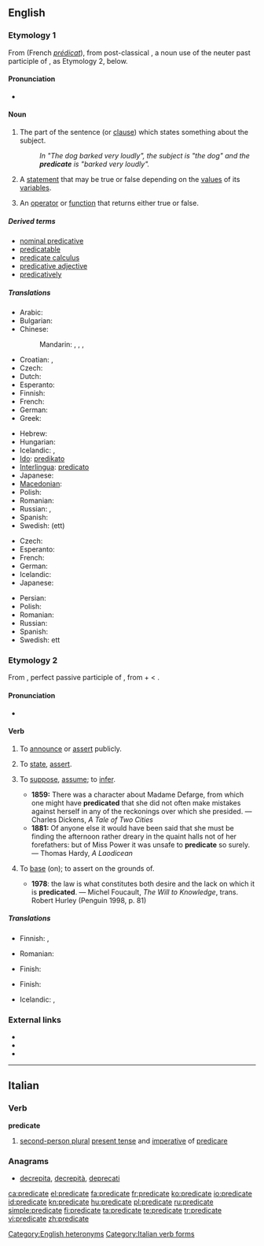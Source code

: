 {{wikipedia}}
==English==

===Etymology 1===
From {{etyl|frm|en}} {{term|predicat|lang=frm}} (French ''[[prédicat]]''), from post-classical {{etyl|LL.}} {{term|praedicatum||lang=la|thing said of a subject}}, a noun use of the neuter past participle of {{term|predico|praedicare|lang=la|proclaim}}, as Etymology 2, below.

====Pronunciation====
* {{IPA|/ˈprɛdɪkət/}}

====Noun====
{{en-noun}}

# {{grammar}} The part of the sentence (or [[clause]]) which states something about the subject.
#: ''In "The dog barked very loudly", the subject is "the dog" and the '''predicate''' is "barked very loudly".''
# {{logic}} A [[statement]] that may be true or false depending on the [[value]]s of its [[variable]]s.
# {{computing}} An [[operator]] or [[function]] that returns either true or false.

=====Derived terms=====
* [[nominal predicative]]
* [[predicatable]]
* [[predicate calculus]]
* [[predicative adjective]]
* [[predicatively]]

=====Translations=====
{{trans-top|grammar}}
* Arabic: {{t-|ar|خبر|m|tr=khábar}}
* Bulgarian: {{t+|bg|сказуемо|n|tr=skazuemo}}
* Chinese:
*: Mandarin: {{t|cmn|謂語|sc=Hani}},  {{t|cmn|谓语|tr=wèiyǔ|sc=Hani}},  {{t|cmn|述語|sc=Hani}},  {{t|cmn|述语|tr=shùyǔ|sc=Hani}}
* Croatian: {{t|hr|predikat|m}},  {{t-|hr|prirok|m}}
* Czech: {{t-|cs|přísudek|m}}
* Dutch: {{t+|nl|gezegde|n}}
* Esperanto: {{t-|eo|predikato|xs=Esperanto}}
* Finnish: {{t+|fi|predikaatti}}
* French: {{t+|fr|prédicat|m}}
* German: {{t+|de|Prädikat|n}}
* Greek: {{t+|el|κατηγόρημα|n|tr=katigórima}}
{{trans-mid}}
* Hebrew: {{t+|he|נשוא|tr=nasu}}
* Hungarian: {{t+|hu|állítmány}}
* Icelandic: {{t|is|umsögn|f}}, {{t|is|umsagnarliður|m}}
* [[Ido]]: [[predikato]] {{m}}
* [[Interlingua]]: [[predicato]]
* Japanese: {{t|ja|述語|tr=じゅつご, jutsugo}}
* [[Macedonian]]: {{t|mk|прирок|m|tr=prírok}}
* Polish: {{t+|pl|orzeczenie|n}}
* Romanian: {{t|ro|predicat|n}}
* Russian: {{t+|ru|сказуемое|n|tr=skazújemoje}}, {{t+|ru|предикат|m|tr=predikát}}
* Spanish: {{t-|es|predicado|m}}
* Swedish: (ett) {{t|sv|predikat}}
{{trans-bottom}}

{{trans-top|logic}}
* Czech: {{t-|cs|predikát|m}}
* Esperanto: {{t-|eo|predikato|xs=Esperanto}}
* French: {{t+|fr|prédicat|m}}
* German: {{t+|de|Prädikat|n}}
* Icelandic: {{t|is|umsagnarökfræði|f}}
* Japanese: {{t|ja|述語|tr=じゅつご, jutsugo|sc=Jpan}}
{{trans-mid}}
* Persian: {{t|fa|محمول|sc=fa-Arab}}
* Polish: {{t|pl|predykat|m}}
* Romanian: {{t|ro|predicat|n}}
* Russian: {{t+|ru|предикат|m|tr=predikát}}
* Spanish: {{t-|es|predicado|m}}
* Swedish: ett {{t|sv|predikat}}
{{trans-bottom}}

===Etymology 2===
From {{etyl|la|en}} {{term|praedicatus|predicātus|lang=la}}, perfect passive participle of {{term|praedico|praedicō|lang=la}}, from {{term|prae|lang=la}} + {{term|dico|dicō|declare, proclaim}} < {{term|dico|dicō|say, tell|lang=la}}.

====Pronunciation====
* {{IPA|/ˈprɛdɪˌkeɪt/}}

====Verb====
{{en-verb|predicat|ing}}

# {{transitive}} To [[announce]] or [[assert]] publicly.
# {{context|transitive|logic}} To [[state]], [[assert]].
# {{transitive}} To [[suppose]], [[assume]]; to [[infer]].
#* '''1859:''' There was a character about Madame Defarge, from which one might have '''predicated''' that she did not often make mistakes against herself in any of the reckonings over which she presided. — Charles Dickens, ''A Tale of Two Cities''
#* '''1881:''' Of anyone else it would have been said that she must be finding the afternoon rather dreary in the quaint halls not of her forefathers:  but of Miss Power it was unsafe to '''predicate''' so surely. — Thomas Hardy, ''A Laodicean''
# {{transitive|originally US}} To [[base]] (on); to assert on the grounds of.
#* '''1978''': the law is what constitutes both desire and the lack on which it is '''predicated'''. — Michel Foucault, ''The Will to Knowledge'', trans. Robert Hurley (Penguin 1998, p. 81)

=====Translations=====
{{trans-top|to announce or assert publicly}}
* Finnish: {{t+|fi|ilmoittaa}}, {{t+|fi|vakuuttaa}}
{{trans-mid}}
* Romanian: {{t|ro| (a) predica}}
{{trans-bottom}}

{{trans-top|logic: to state or assert}}
* Finish: {{t+|fi|väittää}}
{{trans-mid}}
{{trans-bottom}}

{{trans-top|to suppose assume, infer}}
* Finish: {{t+|fi|olettaa}}
{{trans-mid}}
{{trans-bottom}}

{{trans-top|to base on, to assert on the grounds of}}
* Icelandic: {{t|is|byggja á}}, {{t|is|grundvalla á}}
{{trans-mid}}
{{trans-bottom}}

===External links===
* {{R:Webster 1913}}
* {{R:Century 1911}}
* {{R:OneLook}}

[[Category:English heteronyms]]

----

==Italian==

===Verb===
'''predicate'''

# [[second-person plural]] [[present tense]] and [[imperative]] of [[predicare]]

===Anagrams===
* [[decrepita#Italian|decrepita]], [[decrepità#Italian|decrepità]], [[deprecati#Italian|deprecati]]

[[Category:Italian verb forms]]

[[ca:predicate]]
[[el:predicate]]
[[fa:predicate]]
[[fr:predicate]]
[[ko:predicate]]
[[io:predicate]]
[[id:predicate]]
[[kn:predicate]]
[[hu:predicate]]
[[pl:predicate]]
[[ru:predicate]]
[[simple:predicate]]
[[fi:predicate]]
[[ta:predicate]]
[[te:predicate]]
[[tr:predicate]]
[[vi:predicate]]
[[zh:predicate]]